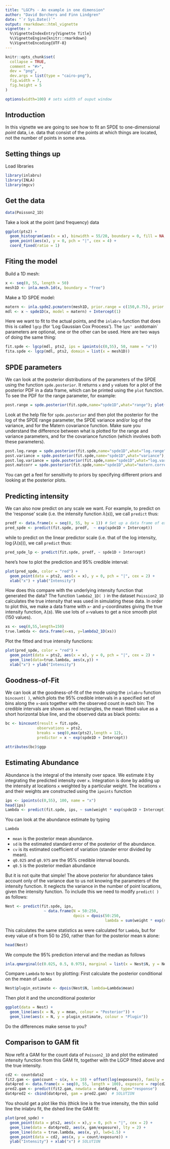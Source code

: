 ```yaml
---
title: "LGCPs - An example in one dimension"
author: "David Borchers and Finn Lindgren"
date: "`r Sys.Date()`"
output: rmarkdown::html_vignette
vignette: >
  %\VignetteIndexEntry{Vignette Title}
  %\VignetteEngine{knitr::rmarkdown}
  %\VignetteEncoding{UTF-8}
---
```


```r
knitr::opts_chunk$set(
  collapse = TRUE,
  comment = "#>",
  dev = "png",
  dev.args = list(type = "cairo-png"),
  fig.width = 7,
  fig.height = 5
)
```


```r

options(width=100) # sets width of ouput window
```

Introduction
----------------
In this vignette we are going to see how to fit an SPDE to one-dimensional *point* 
data, i.e. data that consist of the points at which things are located, not the number
of points in some area.

Setting things up
----------------

Load libraries
```r
library(inlabru)
library(INLA)
library(mgcv)
```


Get the data
-----------------------------------

```r
data(Poisson2_1D)
```

Take a look at the point (and frequency) data


```r
ggplot(pts2) + 
  geom_histogram(aes(x = x), binwidth = 55/20, boundary = 0, fill = NA, color = "black") +
  geom_point(aes(x), y = 0, pch = "|", cex = 4) + 
  coord_fixed(ratio = 1)
```

Fiting the model
-----------------------------------
Build a 1D mesh: 

```r
x <- seq(0, 55, length = 50)
mesh1D <- inla.mesh.1d(x, boundary = "free")
```

Make a 1D SPDE model:
```r
matern <- inla.spde2.pcmatern(mesh1D, prior.range = c(150,0.75), prior.sigma = c(0.1,0.75))
mdl <- x ~ spde1D(x, model = matern) + Intercept(1)
```

Here we want to fit to the actual points, and the `inlabru` function that does this is called `lgcp` (for 'Log Gaussian Cox Process'). The `ips' and `domain` parameters are optional, one or the other can be used.
Here are two ways of doing the same thing:

```r
fit.spde <- lgcp(mdl, pts2, ips = ipoints(c(0,55), 50, name = "x"))
fita.spde <- lgcp(mdl, pts2, domain = list(x = mesh1D))
```

SPDE parameters 
-----------------------------------

We can look at the posterior distributions of the parameters of the SPDE using the function `spde.posterior`.
It returns `x` and `y` values for a plot of the posterior PDF in a data frame, which can be printed using 
the `plot` function. To see the PDF for the range parameter, for example:


```r
post.range = spde.posterior(fit.spde,name="spde1D",what="range"); plot(post.range)
```

Look at the help file for `spde.posterior` and then plot the posterior for the log of the SPDE range parameter, the 
SPDE variance and/or log of the variance, and for the Matern covariance function. Make sure you understand the difference 
between what is plotted for the range and variance parameters, and for the covariance function 
(which involves both these parameters).

```r
post.log.range = spde.posterior(fit.spde,name="spde1D",what="log.range");plot(post.log.range) # SOLUTION
post.variance = spde.posterior(fit.spde,name="spde1D",what="variance"); plot(post.variance) # SOLUTION
post.log.variance = spde.posterior(fit.spde,name="spde1D",what="log.variance"); plot(post.log.variance) # SOLUTION
post.matcorr = spde.posterior(fit.spde,name="spde1D",what="matern.correlation");plot(post.matcorr) # SOLUTION
```

You can get a feel for sensitivity to priors by specifying different priors and looking at the posterior plots.

Predicting intensity
-----------------------------------

We can also now predict on any scale we want. For example, to predict on the 'response' 
scale (i.e. the intensity function $\lambda(s)$), we call `predict` thus:

```r
predf <- data.frame(x = seq(0, 55, by = 1)) # Set up a data frame of explanatory values at which to predict
pred_spde <- predict(fit.spde, predf,  ~ exp(spde1D + Intercept))
```

while to predict on the linear predictor scale (i.e. that of the log intensity, 
$\log(\lambda(s))$), we call `predict` thus:

```r
pred_spde_lp <- predict(fit.spde, predf, ~ spde1D + Intercept)
```

here's how to plot the prediction and 95% credible interval:

```r
plot(pred_spde, color = "red") + 
  geom_point(data = pts2, aes(x = x), y = 0, pch = "|", cex = 2) + 
  xlab("x") + ylab("Intensity")
```

How does this compare with the underlying intensity function that generated the data? 
The function `lambda2_1D( )` in the dataset `Poission2_1D` calculates the true intensity 
that was used in simulating these data. In order to plot this, we make a data frame with 
`x`- and `y`-coordinates giving the true intensity function,  $\lambda(s)$. We use lots 
of `x`-values to get a nice smooth plot (150 values).

```r
xs <- seq(0,55,length=150)
true.lambda <- data.frame(x=xs, y=lambda2_1D(xs))
```

Plot the fitted and true intensity functions:

```r
plot(pred_spde, color = "red") + 
  geom_point(data = pts2, aes(x = x), y = 0, pch = "|", cex = 2) + 
  geom_line(data=true.lambda, aes(x,y)) +
  xlab("x") + ylab("Intensity")
```

Goodness-of-Fit
-----------------------------------

We can look at the goodness-of-fit of the mode using the `inlabru` function `bincount( )`,
which plots the 95% credible intervals in a specified set of bins along the `x`-axis
together with the observed count in each bin:
The credible intervals are shown as red rectangles, the mean fitted value as a short 
horizontal blue line, and the observed data as black points:

```r
bc <- bincount(result = fit.spde, 
              observations = pts2, 
              breaks = seq(0,max(pts2),length = 12), 
              predictor = x ~ exp(spde1D + Intercept))

attributes(bc)$ggp
```

Estimating Abundance
-----------------------------------

Abundance is the integral of the intensity over space. We estimate it by integrating
the predicted intensity over `x`. Integration is done by adding up the intensity at 
locations `x` weighted by a particular weight. The locations `x` and their weights
are constructed using the `ipoints` function

```r
ips <- ipoints(c(0,55), 100, name = "x")
head(ips)
Lambda <- predict(fit.spde, ips, ~ sum(weight * exp(spde1D + Intercept)))
```

You can look at the abundance estimate by typing

```r
Lambda
```

* `mean` is the posterior mean abundance.
* `sd` is the estimated standard error of the posterior of the abundance.
* `cv` is its estimated coefficient of variation (stander error divided by mean).
* `q0.025` and `q0.975` are the 95% credible interval bounds.
* `q0.5` is the posterior median abundance

But it is not quite that simple! The above posterior for abundance takes account 
only of the variance due to us not knowing the parameters of the intensity function.
It neglects the variance in the number of point locations, given the intensity function.
To include this we need to modify `predict( )` as follows:


```r
Nest <- predict(fit.spde, ips, 
                 ~ data.frame(N = 50:250, 
                              dpois = dpois(50:250,
                                            lambda = sum(weight * exp(spde1D + Intercept)))))
```

This calculates the same statistics as were calculated for `Lambda`, but for evey value of `N` from 50 to 250, 
rather than for the posterior mean `N` alone:

```r
head(Nest)
```

We compute the 95% prediction interval and the median as follows

```r
inla.qmarginal(c(0.025, 0.5, 0.975), marginal = list(x = Nest$N, y = Nest$mean))
```

Compare `Lambda` to `Nest` by plotting:
First calculate the posterior conditional on the mean of `Lambda`

```r
Nest$plugin_estimate <- dpois(Nest$N, lambda=Lambda$mean)
```

Then plot it and the unconditional posterior

```r
ggplot(data = Nest) +
  geom_line(aes(x = N, y = mean, colour = "Posterior")) +
  geom_line(aes(x = N, y = plugin_estimate, colour = "Plugin"))
```

Do the differences make sense to you?

Comparison to GAM fit
----------------------------------

Now refit a GAM for the count data of `Poisson2_1D` and plot the 
estimated intensity function from this GAM fit, together with the LGCP fitted above 
and the true intensity.


```r
cd2 <- countdata2
fit2.gam <- gam(count ~ s(x, k = 10) + offset(log(exposure)), family = poisson(), data = cd2)
dat4pred <- data.frame(x = seq(0, 55, length = 100), exposure = rep(cd2$exposure[1], 100))
pred2.gam <- predict(fit2.gam, newdata = dat4pred, type="response")
dat4pred2 <- cbind(dat4pred, gam = pred2.gam)  # SOLUTION
```

You should get a plot like this (thick line is the true intensity, the thin solid line the inlabru fit, the dshed line the GAM fit:

```r
plot(pred_spde) +  
  geom_point(data = pts2, aes(x = x),y = 0, pch = "|", cex = 2) + 
  geom_line(data = dat4pred2, aes(x, gam/exposure), lty = 2) + 
  geom_line(data = true.lambda, aes(x, y), lwd=1.5) + 
  geom_point(data = cd2, aes(x, y = count/exposure)) + 
  ylab("Intensity") + xlab("x") # SOLUTION
```

